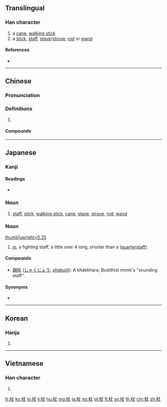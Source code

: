 ==Translingual==

===Han character===
{{Han char|rn=75|rad=木|as=03|sn=7|four=45900|canj=DJK|ids=⿰木丈}}
# a [[cane]], [[walking stick]]
# a [[stick]], [[staff]], [[stave]]/[[strove]], [[rod]] or [[wand]]

====References====
* {{Han ref|kx=0512.010|dkj=14469|dj=0897.050|hdz=21159.020|uh=6756|ud=26454|bh=A7FA|bd=43002}}

----

==Chinese==
{{zh-forms}}

===Pronunciation===
{{zh-pron
|m=zhàng
|c=zoeng6
|h=pfs=chhóng
|mn=thn̄g
|mc=y
|oc=y
|cat=
}}

===Definitions===
{{zh-hanzi}}

# {{rfdef|zh}}

====Compounds====
{{zh-der|不杖期夫|串杖|伯俞泣杖|倚杖|兵杖|几杖|刀杖器械|刑杖|哀杖|大杖則走|夾杖|廷杖|手杖|扶杖|拄杖|拐杖|拿刀動杖|持刀動杖|搏杖|撇杖兒|擀麵杖|擔杖|明杖|杖子頭|杖履|杖屨|杖戟|杖斷|杖期|杖期夫|杖策|杖莫如信|杖藜|杖錢|杖限|杖頭|杖頭木偶|杖頭資|杖頭錢|束杖理民|枴杖|柱杖|權杖|泣杖|滿杖|禪杖|竹杖成龍|笞杖|策杖|簳麵杖|綠玉杖|脊杖|苴杖|葦戟桃杖|葦杖|藜杖|藤杖|虎杖|行杖|賣杖搖鈴|邛杖|重杖|錫杖|雙頭火杖|魔杖|鳩杖|麵杖|麵杖吹火|齒杖|龍頭拐杖}}

----

==Japanese==

===Kanji===
{{ja-kanji|grade=n|rs=木03}}

====Readings====
* {{ja-readings|on=[[じょう]] (jō)|kun=[[つえ]] (tsue) > [[つゑ]] (tsuwe)}}

===Noun===
{{ja-noun|つえ|hhira=つゑ}}

# [[staff]], [[stick]], [[walking stick]], [[cane]], [[stave]], [[strove]], [[rod]], [[wand]]

===Noun===
[[Image:A red oak jō.png|thumb|upright=0.25]]
{{ja-noun|じょう|hhira=ぢやう}}

# [[jo]], a fighting staff, a little over 4 {{m|ja|尺||[[shaku]], about 30 cm or a foot|tr=[[しゃく]], [[shaku]]|sc=Jpan}} long, shorter than a {{l|en|bo}} ([[quarterstaff]]).

====Compounds====
* [[錫杖]] ([[しゃくじょう]], ''[[shakujō]]''): A khakkhara; Buddhist monk's "sounding staff".

====Synonyms====
* {{m|ja|棒||{{l|en|bo}}|tr={{l|ja|ぼう}}, [[bō]]|sc=Jpan}}

----

==Korean==

===Hanja===
{{ko-hanja|hangeul=장|eumhun=|rv=jang|mr=chang|y=cang}}

# {{defn|lang=ko|sort=木03}}

----

==Vietnamese==

===Han character===
{{vi-hantu|[[trượng]], [[rường]]|rs=木03}}

# {{defn|lang=vi|sort=木03}}

[[fr:杖]]
[[ko:杖]]
[[lo:杖]]
[[li:杖]]
[[hu:杖]]
[[mg:杖]]
[[ja:杖]]
[[no:杖]]
[[pl:杖]]
[[fi:杖]]
[[sv:杖]]
[[th:杖]]
[[chr:杖]]
[[zh:杖]]